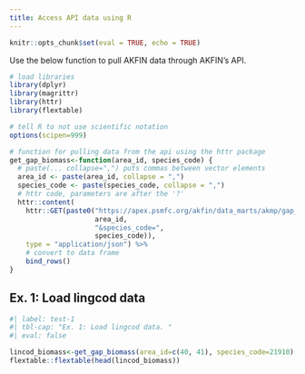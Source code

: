 ```yaml
---
title: Access API data using R
---
```


```r
knitr::opts_chunk$set(eval = TRUE, echo = TRUE)
```

Use the below function to pull AKFIN data through AKFIN's API.

```r
# load libraries
library(dplyr)
library(magrittr)
library(httr)
library(flextable)

# tell R to not use scientific notation
options(scipen=999)

# function for pulling data from the api using the httr package
get_gap_biomass<-function(area_id, species_code) {
  # paste(... collapse=",") puts commas between vector elements
  area_id <- paste(area_id, collapse = ",")
  species_code <- paste(species_code, collapse = ",")
  # httr code, parameters are after the '?'
  httr::content(
    httr::GET(paste0("https://apex.psmfc.org/akfin/data_marts/akmp/gap_biomass?area_id=",
                     area_id,
                     "&species_code=",
                     species_code)),
    type = "application/json") %>%
    # convert to data frame
    bind_rows()
}
```

## Ex. 1: Load lingcod data

```r
#| label: test-1
#| tbl-cap: "Ex. 1: Load lingcod data. "
#| eval: false

lincod_biomass<-get_gap_biomass(area_id=c(40, 41), species_code=21910)
flextable::flextable(head(lincod_biomass))
```
